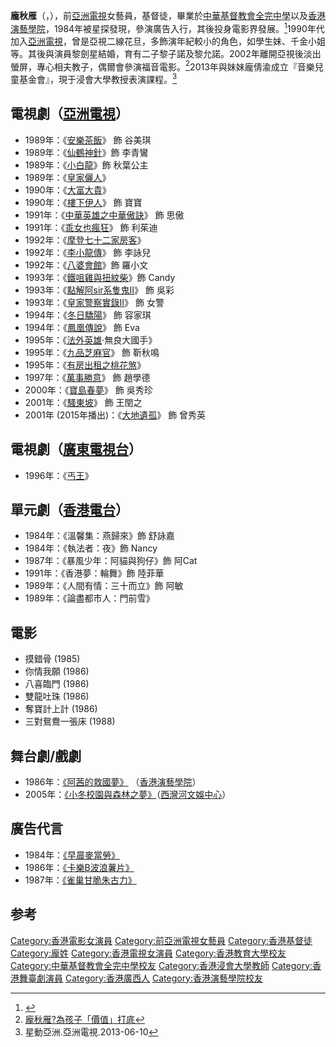 {{藝人
|姓名 = 龐秋雁
|類型 = 女演員
|圖片 = 
|圖片尺寸 = 
|圖片簡介 = 
|本名 = 
|外文名 = 
|外文 = 
|羅馬拼音 = Pong Chau Ngan 
|英文名 = Annike Pong
|暱稱 = 
|其他藝名 = 
|國籍 = 
|民族 = 
|籍貫 = 
|出生日期 = 
|出生地點 = {{CHN}}[[廣西|廣西]]<ref>[http://www.heraldmonthly.ca/newspaper/web/articleView.php?date=201702&id=5010 龐秋雁以音樂祝福孩子]</ref>
|逝世日期 = 
|逝世地點 = 
|職業 = 前演員<br>音樂兒童基金會行政總監<br>[[浸會大學|浸會大學]]電影學院教授表演課程
|語言 = 
|教育程度 = [[香港演藝學院|香港演藝學院]]戲劇系文憑<br>[[香港教育大學|香港教育大學]]碩士畢業<ref>[https://www.facebook.com/photo.php?fbid=10154914382721850&set=pb.652126849.-2207520000.1513131259.&type=3&theater Facebook圖片]</ref><ref>[https://www.facebook.com/photo.php?fbid=10154914382591850&set=pb.652126849.-2207520000.1513131260.&type=3&theater Facebook圖片]</ref>
|母校 = [[中華基督教會全完中學|中華基督教會全完中學]]
|宗教信仰 = [[基督教|基督教]]
|配偶 = 黎劍星
|兒女 = 2子
|父母 = 
|親屬 = 胞妹：龐倩渝（Monique）
|音樂類型 = 
|演奏樂器 = 
|出道地點 = 
|出道日期 = 
|出道作 = 
|代表作 = 
|著名角色 = 
|活躍年代 = 
|唱片公司 = 
|經紀公司 = 
|網站 = {{Facebook|annikepong}}
|相關團體 = 
|IMDb = 5081033
|現任成員 = 
|過往成員 = 
|獎項 = 
}}

'''龐秋雁'''（{{lang-en|Annike Pong Chau-ngan}}，{{bd|1968年||}}），前[[亞洲電視|亞洲電視]]女藝員，基督徒，畢業於[[中華基督教會全完中學|中華基督教會全完中學]]以及[[香港演藝學院|香港演藝學院]]，1984年被星探發現，參演廣告入行，其後投身電影界發展。<ref>{{Cite web |url=http://hkmdb.com/db/people/view.mhtml?id=5833&display_set=big5 |title=香港影库-龐秋雁 |access-date=2013-05-29 |archive-date=2017-08-10 |archive-url=https://web.archive.org/web/20170810171410/http://hkmdb.com/db/people/view.mhtml?id=5833&display_set=big5 |dead-url=no }}</ref>1990年代加入[[亞洲電視|亞洲電視]]，曾是亞視二線花旦，多飾演年紀較小的角色，如學生妹、千金小姐等。其後與演員黎劍星結婚，育有二子黎子諾及黎允諾。2002年離開亞視後淡出螢屏，專心相夫教子，偶爾會參演福音電影。<ref>[http://blog.yahoo.com/_BAINSCPP2YFNY7Z3MAUSKB63WI/articles/30592 龐秋雁?為孩子「價值」打底]</ref>2013年與妹妹龐倩渝成立『音樂兒童基金會』，現于浸會大學教授表演課程。<ref>星動亞洲.亞洲電視.2013-06-10</ref>

== 電視劇（[[亞洲電視|亞洲電視]]） ==
*1989年：《[[安樂茶飯|安樂茶飯]]》 飾 谷美琪
*1989年：《[[仙鶴神針　(1989年電視劇)|仙鶴神針]]》飾 李青鸞
*1989年：《[[小白龍　(電視劇)|小白龍]]》飾 秋葉公主
*1989年：《[[皇家儷人|皇家儷人]]》
*1990年：《[[大富大貴|大富大貴]]》
*1990年：《[[樓下伊人|樓下伊人]]》 飾 寶寶
*1991年：《[[中華英雄之中華傲訣|中華英雄之中華傲訣]]》 飾 思傲
*1991年：《[[乖女也瘋狂|乖女也瘋狂]]》 飾 利茱迪
*1992年：《[[摩登七十二家房客|摩登七十二家房客]]》
*1992年：《[[李小龍傳|李小龍傳]]》 飾 李詠兒
*1992年：《[[八婆會館|八婆會館]]》飾 羅小文
*1993年：《[[鐵咀雞與扭紋柴|鐵咀雞與扭紋柴]]》飾 Candy
*1993年：《[[點解阿sir系隻鬼II|點解阿sir系隻鬼II]]》 飾 吳彩
*1993年：《[[皇家警察實錄II|皇家警察實錄II]]》 飾 女警
*1994年：《[[冬日驕陽|冬日驕陽]]》 飾 容家琪
*1994年：《[[鳳凰傳說|鳳凰傳說]]》 飾 Eva
*1995年：《[[法外英雄|法外英雄]]·無良大國手》
*1995年：《[[九品芝麻官　(電視劇)|九品芝麻官]]》 飾 靳秋鳴
*1995年：《[[有房出租_(亞洲電視劇集)|有房出租之桃花煞]]》
*1997年：《[[萬事勝意　(電視劇)|萬事勝意]]》 飾 趙學德
*2000年：《[[寶島春夢|寶島春夢]]》 飾 吳秀珍
*2001年：《[[騷東坡|騷東坡]]》 飾 王閏之
*2001年 (2015年播出)：《[[大地遺孤|大地遺孤]]》 飾 曾秀英

== 電視劇（[[廣東電視台|廣東電視台]]） ==
*1996年：《[[丐王|丐王]]》
== 單元劇（[[香港電台|香港電台]]）==
*1984年：《溫馨集：燕歸來》飾 舒詠嘉
*1984年：《執法者：夜》飾 Nancy
*1987年：《暴風少年：阿貓與狗仔》飾 阿Cat
*1991年：《香港夢：輪舞》飾 陸菲華
*1989年：《人間有情：三十而立》飾 阿敏
*1989年：《論盡都市人：門前雪》

== 電影 ==
*摸錯骨 (1985)	 	 
*你情我願 (1986)	 	 
*八喜臨門 (1986)	 	 
*雙龍吐珠 (1986)	 	 
*奪寶計上計 (1986)	 	 
*三對鴛鴦一張床 (1988)
== 舞台劇/戲劇 ==
*1986年：[http://www.kwokpong.net/theater.html 《阿茜的救國夢》] {{Wayback|url=http://www.kwokpong.net/theater.html |date=20151205050414 }}（[[香港演藝學院|香港演藝學院]]）
*2005年：[https://www.art-mate.net/doc/9001?name=%E5%B0%8F%E5%86%AC%E6%A0%A1%E5%9C%92%E8%88%87%E6%A3%AE%E6%9E%97%E4%B9%8B%E5%A4%A2 《小冬校園與森林之夢》]（[[西灣河文娛中心|西灣河文娛中心]]）
== 廣告代言 ==
*1984年：[https://www.youtube.com/watch?v=fluaKWkfKUY 《早晨麥當勞》] {{Wayback|url=https://www.youtube.com/watch?v=fluaKWkfKUY |date=20200914183540 }}
*1986年：[https://www.youtube.com/watch?v=3vGuj8vG58A 《卡樂B波浪薯片》]
*1987年：[https://www.youtube.com/watch?v=Oj9DkrS67FA 《雀巢甘脆朱古力》]

== 参考 ==
{{reflist}}

{{感動香港}}

[[Category:香港電影女演員|Category:香港電影女演員]]
[[Category:前亞洲電視女藝員|Category:前亞洲電視女藝員]]
[[Category:香港基督徒|Category:香港基督徒]]
[[Category:龐姓|Category:龐姓]]
[[Category:香港電視女演員|Category:香港電視女演員]]
[[Category:香港教育大學校友|Category:香港教育大學校友]]
[[Category:中華基督教會全完中學校友|Category:中華基督教會全完中學校友]]
[[Category:香港浸會大學教師|Category:香港浸會大學教師]]
[[Category:香港舞臺劇演員|Category:香港舞臺劇演員]]
[[Category:香港廣西人|Category:香港廣西人]]
[[Category:香港演藝學院校友|Category:香港演藝學院校友]]